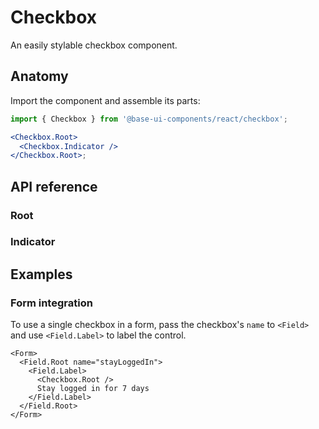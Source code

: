 # Checkbox

<Subtitle>An easily stylable checkbox component.</Subtitle>
<Meta
  name="description"
  content="A high-quality, unstyled React checkbox component that is easy to customize."
/>

<Demo path="./demos/hero" />

## Anatomy

Import the component and assemble its parts:

```jsx title="Anatomy"
import { Checkbox } from '@base-ui-components/react/checkbox';

<Checkbox.Root>
  <Checkbox.Indicator />
</Checkbox.Root>;
```

## API reference


### Root

<TypesCheckboxRoot />

### Indicator

<TypesCheckboxIndicator />

## Examples

### Form integration

To use a single checkbox in a form, pass the checkbox's `name` to `<Field>` and use `<Field.Label>` to label the control.

```tsx title="Using Checkbox in a form"
<Form>
  <Field.Root name="stayLoggedIn">
    <Field.Label>
      <Checkbox.Root />
      Stay logged in for 7 days
    </Field.Label>
  </Field.Root>
</Form>
```
